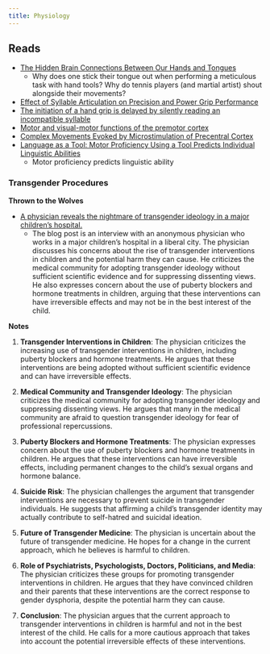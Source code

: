```yaml
---
title: Physiology
---
```


## Reads

- [The Hidden Brain Connections Between Our Hands and Tongues](https://www.quantamagazine.org/the-hidden-brain-connections-between-our-hands-and-tongues-20230828/)
    - Why does one stick their tongue out when performing a meticulous task with hand tools? Why do tennis players (and martial artist) shout alongside their movements?
- [Effect of Syllable Articulation on Precision and Power Grip Performance](https://journals.plos.org/plosone/article?id=10.1371/journal.pone.0053061)
- [The initiation of a hand grip is delayed by silently reading an incompatible syllable](https://www.researchsquare.com/article/rs-2239067/v1)
- [Motor and visual-motor functions of the premotor cortex](https://www.semanticscholar.org/paper/Motor-and-visual-motor-functions-of-the-premotor-Rizzolatti/72f51dca7a5abd0e7d7fc7846142f27e32715f51)
- [Complex Movements Evoked by Microstimulation of Precentral Cortex](https://www.sciencedirect.com/science/article/pii/S0896627302006980)
- [Language as a Tool: Motor Proficiency Using a Tool Predicts Individual Linguistic Abilities](https://www.frontiersin.org/articles/10.3389/fpsyg.2019.01639/full)
    - Motor proficiency predicts linguistic ability

### Transgender Procedures

**Thrown to the Wolves**

- [A physician reveals the nightmare of transgender ideology in a major children’s hospital.](https://www.city-journal.org/article/transgender-ideology-and-the-corruption-of-medicine)
    - The blog post is an interview with an anonymous physician who works in a major children's hospital in a liberal city. The physician discusses his concerns about the rise of transgender interventions in children and the potential harm they can cause. He criticizes the medical community for adopting transgender ideology without sufficient scientific evidence and for suppressing dissenting views. He also expresses concern about the use of puberty blockers and hormone treatments in children, arguing that these interventions can have irreversible effects and may not be in the best interest of the child.

**Notes**

1. **Transgender Interventions in Children**: The physician criticizes the increasing use of transgender interventions in children, including puberty blockers and hormone treatments. He argues that these interventions are being adopted without sufficient scientific evidence and can have irreversible effects.

2. **Medical Community and Transgender Ideology**: The physician criticizes the medical community for adopting transgender ideology and suppressing dissenting views. He argues that many in the medical community are afraid to question transgender ideology for fear of professional repercussions.

3. **Puberty Blockers and Hormone Treatments**: The physician expresses concern about the use of puberty blockers and hormone treatments in children. He argues that these interventions can have irreversible effects, including permanent changes to the child's sexual organs and hormone balance.

4. **Suicide Risk**: The physician challenges the argument that transgender interventions are necessary to prevent suicide in transgender individuals. He suggests that affirming a child's transgender identity may actually contribute to self-hatred and suicidal ideation.

5. **Future of Transgender Medicine**: The physician is uncertain about the future of transgender medicine. He hopes for a change in the current approach, which he believes is harmful to children.

6. **Role of Psychiatrists, Psychologists, Doctors, Politicians, and Media**: The physician criticizes these groups for promoting transgender interventions in children. He argues that they have convinced children and their parents that these interventions are the correct response to gender dysphoria, despite the potential harm they can cause.

7. **Conclusion**: The physician argues that the current approach to transgender interventions in children is harmful and not in the best interest of the child. He calls for a more cautious approach that takes into account the potential irreversible effects of these interventions.